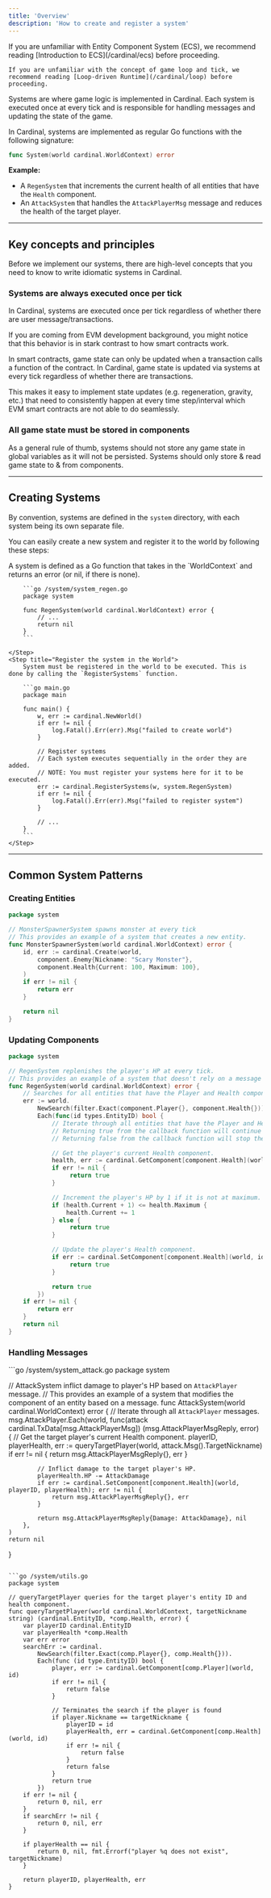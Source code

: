```yaml
---
title: 'Overview'
description: 'How to create and register a system'
---
```


<Warning>
    If you are unfamiliar with Entity Component System (ECS), we recommend reading [Introduction to ECS](/cardinal/ecs) before proceeding.
    
    If you are unfamiliar with the concept of game loop and tick, we recommend reading [Loop-driven Runtime](/cardinal/loop) before proceeding.
</Warning>

Systems are where game logic is implemented in Cardinal. Each system is executed once at every tick and is responsible for handling messages and updating the state of the game.

In Cardinal, systems are implemented as regular Go functions with the following signature:

```go
func System(world cardinal.WorldContext) error
```

**Example:**
- A `RegenSystem` that increments the current health of all entities that have the `Health` component. 
- An `AttackSystem` that handles the `AttackPlayerMsg` message and reduces the health of the target player.

---

## Key concepts and principles
Before we implement our systems, there are high-level concepts that you need to know to write idiomatic systems in Cardinal.

### Systems are always executed once per tick

In Cardinal, systems are executed once per tick regardless of whether there are user message/transactions. 

<Tip>
If you are coming from EVM development background, you might notice that this behavior is in stark contrast to how smart contracts work.
    
In smart contracts, game state can only be updated when a transaction calls a function of the contract. In Cardinal, game state is updated via systems at every tick regardless of whether there are transactions.

This makes it easy to implement state updates (e.g. regeneration, gravity, etc.) that need to consistently happen at every time step/interval which EVM smart contracts are not able to do seamlessly.
</Tip>

### All game state must be stored in components
As a general rule of thumb, systems should not store any game state in global variables as it will not be persisted. Systems should only store & read game state to & from components.

---

## Creating Systems

By convention, systems are defined in the `system` directory, with each system being its own separate file.

You can easily create a new system and register it to the world by following these steps:

<Steps>
    <Step title="Implement the system function">
        A system is defined as a Go function that takes in the `WorldContext` and returns an error (or nil, if there is none).

        ```go /system/system_regen.go
        package system
        
        func RegenSystem(world cardinal.WorldContext) error {
            // ...
            return nil
        }
        ```

    </Step>
    <Step title="Register the system in the World">
        System must be registered in the world to be executed. This is done by calling the `RegisterSystems` function.

        ```go main.go
        package main

        func main() {
            w, err := cardinal.NewWorld()
            if err != nil {
                log.Fatal().Err(err).Msg("failed to create world")
            }

            // Register systems
            // Each system executes sequentially in the order they are added.
            // NOTE: You must register your systems here for it to be executed.
            err := cardinal.RegisterSystems(w, system.RegenSystem)
            if err != nil {
                log.Fatal().Err(err).Msg("failed to register system")
            }

            // ...
        }
        ```
    </Step>
</Steps>

---

## Common System Patterns

### Creating Entities

```go /system/system_enemy_spawner.go
package system

// MonsterSpawnerSystem spawns monster at every tick
// This provides an example of a system that creates a new entity.
func MonsterSpawnerSystem(world cardinal.WorldContext) error {
    id, err := cardinal.Create(world,
        component.Enemy{Nickname: "Scary Monster"},
        component.Health{Current: 100, Maximum: 100},
    )
    if err != nil {
        return err
    }

	return nil
}
```

### Updating Components
```go /system/system_regen.go
package system

// RegenSystem replenishes the player's HP at every tick.
// This provides an example of a system that doesn't rely on a message to update a component.
func RegenSystem(world cardinal.WorldContext) error {
	// Searches for all entities that have the Player and Health component.
	err := world.
        NewSearch(filter.Exact(component.Player{}, component.Health{})).
        Each(func(id types.EntityID) bool {
            // Iterate through all entities that have the Player and Health component.
            // Returning true from the callback function will continue the iteration.
            // Returning false from the callback function will stop the iteration.

            // Get the player's current Health component.
            health, err := cardinal.GetComponent[component.Health](world, id)
            if err != nil {
                 return true
            }

            // Increment the player's HP by 1 if it is not at maximum.
            if (health.Current + 1) <= health.Maximum {
                health.Current += 1
            } else {
                 return true
            }

            // Update the player's Health component.
            if err := cardinal.SetComponent[component.Health](world, id, health); err != nil {
                 return true
            }

            return true
        })
	if err != nil {
		return err
	}
	return nil
}
```

### Handling Messages
<CodeGroup>
```go /system/system_attack.go
package system    

// AttackSystem inflict damage to player's HP based on `AttackPlayer` message.
// This provides an example of a system that modifies the component of an entity based on a message.
func AttackSystem(world cardinal.WorldContext) error {
	// Iterate through all `AttackPlayer` messages.
	msg.AttackPlayer.Each(world,
		func(attack cardinal.TxData[msg.AttackPlayerMsg]) (msg.AttackPlayerMsgReply, error) {
			// Get the target player's current Health component.
			playerID, playerHealth, err := queryTargetPlayer(world, attack.Msg().TargetNickname)
			if err != nil {
				return msg.AttackPlayerMsgReply{}, err
			}

			// Inflict damage to the target player's HP.
			playerHealth.HP -= AttackDamage
			if err := cardinal.SetComponent[component.Health](world, playerID, playerHealth); err != nil {
				return msg.AttackPlayerMsgReply{}, err
			}

			return msg.AttackPlayerMsgReply{Damage: AttackDamage}, nil
		},
	)
	return nil
}
```

```go /system/utils.go
package system

// queryTargetPlayer queries for the target player's entity ID and health component.
func queryTargetPlayer(world cardinal.WorldContext, targetNickname string) (cardinal.EntityID, *comp.Health, error) {
    var playerID cardinal.EntityID
    var playerHealth *comp.Health
    var err error
    searchErr := cardinal.
        NewSearch(filter.Exact(comp.Player{}, comp.Health{})).
        Each(func (id type.EntityID) bool {
            player, err := cardinal.GetComponent[comp.Player](world, id)
            if err != nil {
                return false
            }

            // Terminates the search if the player is found
            if player.Nickname == targetNickname {
                playerID = id
                playerHealth, err = cardinal.GetComponent[comp.Health](world, id)
                if err != nil {
                    return false
                }
                return false
            }
            return true
        })
    if err != nil {
        return 0, nil, err
    }
    if searchErr != nil {
        return 0, nil, err
    }

    if playerHealth == nil {
        return 0, nil, fmt.Errorf("player %q does not exist", targetNickname)
    }

    return playerID, playerHealth, err
}
```
</CodeGroup>